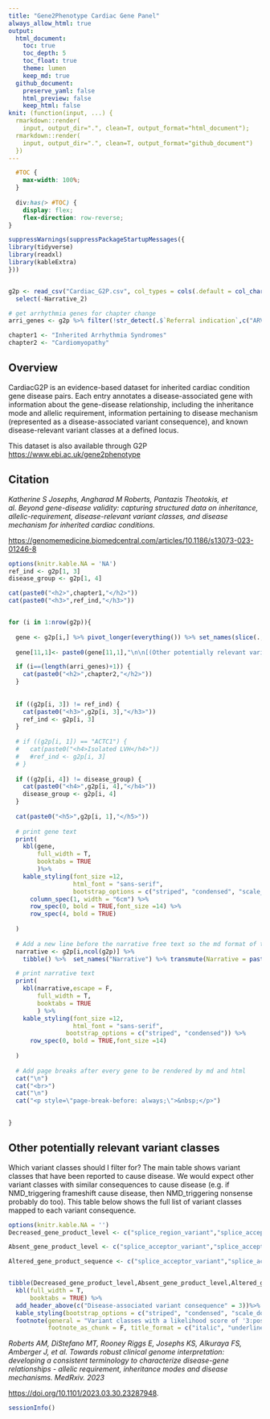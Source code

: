 ```yaml
---
title: "Gene2Phenotype Cardiac Gene Panel"
always_allow_html: true
output:
  html_document:
    toc: true
    toc_depth: 5
    toc_float: true
    theme: lumen
    keep_md: true
  github_document:
    preserve_yaml: false
    html_preview: false
    keep_html: false
knit: (function(input, ...) {
  rmarkdown::render(
    input, output_dir=".", clean=T, output_format="html_document");
  rmarkdown::render(
    input, output_dir=".", clean=T, output_format="github_document")
  })
---
```



```css
  #TOC {
    max-width: 100%;
  }
  
  div:has(> #TOC) {
    display: flex;
    flex-direction: row-reverse;
}
```


```r
suppressWarnings(suppressPackageStartupMessages({
library(tidyverse)
library(readxl)
library(kableExtra)
}))



```

```r

g2p <- read_csv("Cardiac_G2P.csv", col_types = cols(.default = col_character())) %>% 
  select(-Narrative_2)

# get arrhythmia genes for chapter change
arri_genes <- g2p %>% filter(!str_detect(.$`Referral indication`,c("ARVC|DCM|HCM"))) %>% pull(Gene)

chapter1 <- "Inherited Arrhythmia Syndromes"
chapter2 <- "Cardiomyopathy"


```

<h2>Overview</h2>

CardiacG2P is an evidence-based dataset for inherited cardiac condition gene disease pairs. Each entry annotates a disease-associated gene with information about the gene-disease relationship, including the inheritance mode and allelic requirement, information pertaining to disease mechanism (represented as a disease-associated variant consequence), and known disease-relevant variant classes at a defined locus.

This dataset is also available through G2P <https://www.ebi.ac.uk/gene2phenotype>

<h2>Citation</h2>

*Katherine S Josephs, Angharad M Roberts, Pantazis Theotokis, et al. Beyond gene-disease validity: capturing structured data on inheritance, allelic-requirement, disease-relevant variant classes, and disease mechanism for inherited cardiac conditions.*

<https://genomemedicine.biomedcentral.com/articles/10.1186/s13073-023-01246-8>

```r
options(knitr.kable.NA = 'NA')
ref_ind <- g2p[1, 3]
disease_group <- g2p[1, 4]

cat(paste0("<h2>",chapter1,"</h2>"))
cat(paste0("<h3>",ref_ind,"</h3>"))


for (i in 1:nrow(g2p)){
  
  gene <- g2p[i,] %>% pivot_longer(everything()) %>% set_names(slice(.,1)) %>% slice(.,-1) %>% tibble() %>% slice_head(n=-1)
  
  gene[11,1]<- paste0(gene[11,1],"\n\n[(Other potentially relevant variant classes)](#other-potentially-relevant-variant-classes)")

  if (i==(length(arri_genes)+1)) {
    cat(paste0("<h2>",chapter2,"</h2>"))
  }
  
  
  if ((g2p[i, 3]) != ref_ind) {
    cat(paste0("<h3>",g2p[i, 3],"</h3>"))
    ref_ind <- g2p[i, 3]
  }
  
  # if ((g2p[i, 1]) == "ACTC1") {
  #   cat(paste0("<h4>Isolated LVH</h4>"))
  #   #ref_ind <- g2p[i, 3]
  # }
  
  if ((g2p[i, 4]) != disease_group) {
    cat(paste0("<h4>",g2p[i, 4],"</h4>"))
    disease_group <- g2p[i, 4]
  }
  
  cat(paste0("<h5>",g2p[i, 1],"</h5>"))
  
  # print gene text
  print(
    kbl(gene, 
        full_width = T,
        booktabs = TRUE
        )%>%
    kable_styling(font_size =12,
                  html_font = "sans-serif",
                  bootstrap_options = c("striped", "condensed", "scale_down"))%>% 
      column_spec(1, width = "6cm") %>% 
      row_spec(0, bold = TRUE,font_size =14) %>% 
      row_spec(4, bold = TRUE)
  
  )
  
  # Add a new line before the narrative free text so the md format of the first paragraph is rendered correctly 
  narrative <- g2p[i,ncol(g2p)] %>% 
    tibble() %>%  set_names("Narrative") %>% transmute(Narrative = paste0("<br /> \n\n",Narrative))

  # print narrative text
  print(
    kbl(narrative,escape = F,
        full_width = T,
        booktabs = TRUE
        ) %>%
    kable_styling(font_size =12,
                  html_font = "sans-serif",
                bootstrap_options = c("striped", "condensed")) %>% 
      row_spec(0, bold = TRUE,font_size =14)
  
  )
  
  # Add page breaks after every gene to be rendered by md and html
  cat("\n")
  cat("<br>")
  cat("\n")
  cat("<p style=\"page-break-before: always;\">&nbsp;</p>")

   
}
```

## Other potentially relevant variant classes

Which variant classes should I filter for? The main table shows variant classes that have been reported to cause disease. We would expect other variant classes with similar consequences to cause disease (e.g. if NMD_triggering frameshift cause disease, then NMD_triggering nonsense probably do too). This table below shows the full list of variant classes mapped to each variant consequence.


```r
options(knitr.kable.NA = '')
Decreased_gene_product_level <- c("splice_region_variant","splice_acceptor_variant","splice_acceptor_variant_NMD_triggering","splice_donor_variant","splice_donor_variant_NMD_triggering","start_lost","frameshift_variant","frameshift_variant_NMD_triggering","stop_gained","stop_gained_NMD_triggering")

Absent_gene_product_level <- c("splice_acceptor_variant","splice_acceptor_variant_NMD_triggering","splice_donor_variant","splice_donor_variant_NMD_triggering","start_lost","frameshift_variant","frameshift_variant_NMD_triggering","stop_gained","stop_gained_NMD_triggering",NA)

Altered_gene_product_sequence <- c("splice_acceptor_variant","splice_acceptor_variant_NMD_escaping","splice_donor_variant","splice_donor_variant_NMD_escaping","frameshift_variant_NMD_escaping","stop_gained_NMD_escaping","stop_lost","missense_variant","inframe_insertion","inframe_deletion")


tibble(Decreased_gene_product_level,Absent_gene_product_level,Altered_gene_product_sequence) %>% 
  kbl(full_width = T,
      booktabs = TRUE) %>% 
  add_header_above(c("Disease-associated variant consequence" = 3))%>%
  kable_styling(bootstrap_options = c("striped", "condensed", "scale_down")) %>% 
  footnote(general = "Variant classes with a likelihood score of '3:possible', '4:probable' and '5:almost always' for the different disease associated variant consequences, see Tables 2 and 3 from Roberts et al.",
           footnote_as_chunk = F, title_format = c("italic", "underline"))


```

*Roberts AM, DiStefano MT, Rooney Riggs E, Josephs KS, Alkuraya FS, Amberger J, et al. Towards robust clinical genome interpretation: developing a consistent terminology to characterize disease-gene relationships - allelic requirement, inheritance modes and disease mechanisms. MedRxiv. 2023* 

<https://doi.org/10.1101/2023.03.30.23287948>.

```r

sessionInfo()

```
